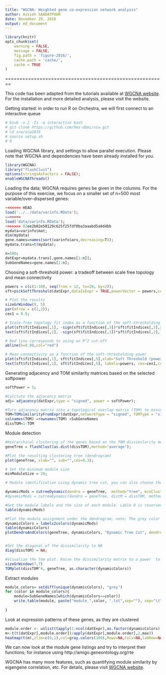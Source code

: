 ```yaml
---
title: "WGCNA: Weighted gene co-expression network analysis"
author: Assieh SAADATPOUR
date: November 29, 2016
output: md_document
---
```


```r
library(knitr)
opts_chunk$set(
    warning = FALSE,
    message = FALSE,
    fig.path = 'figure-2016/',
    cache.path = 'cache/',
    cache = TRUE
)
```

========================================================


This code has been adapted from the tutorials available at [WGCNA website](http://labs.genetics.ucla.edu/horvath/CoexpressionNetwork/Rpackages/WGCNA/). For the installation and more detailed analysis, please visit the website.


Getting started: in order to run R on Orchestra, we will first connect to an interactive queue

```r
# bsub -n 2 -Is -q interactive bash
# git clone https://github.com/hms-dbmi/scw.git
# cd scw/scw2016
# source setup.sh
# R
```


Loading WGCNA library, and settings to allow parallel execution. Please note that WGCNA and dependencies have been already installed for you.


```r

library(WGCNA)
library("flashClust")
options(stringsAsFactors = FALSE);
enableWGCNAThreads()

```


Loading the data;
WGCNA requires genes be given in the columns. For the purpose of this exercise, we focus on a smaller set of n=500 most variable/over-dispersed genes:



```r
<<<<<<< HEAD
load('../../data/varinfo.RData');
=======
load('data/varinfo.RData');
>>>>>>> 82ee2b02e58129c625f25fdf0ba3aaabd5a8d4bb
mydata=varinfo$mat;
dim(mydata)
gene.names=names(sort(varinfo$arv,decreasing=T));
mydata.trans=t(mydata);

n=500;
datExpr=mydata.trans[,gene.names[1:n]];
SubGeneNames=gene.names[1:n];

```


Choosing a soft-threshold power: a tradeoff between scale free topology and mean connectivity


```r

powers = c(c(1:10), seq(from = 12, to=20, by=2));
sft=pickSoftThreshold(datExpr,dataIsExpr = TRUE,powerVector = powers,corFnc = cor,corOptions = list(use = 'p'),networkType = "signed")

# Plot the results
sizeGrWindow(9, 5)
par(mfrow = c(1,2));
cex1 = 0.9;

# Scale-free topology fit index as a function of the soft-thresholding power
plot(sft$fitIndices[,1], -sign(sft$fitIndices[,3])*sft$fitIndices[,2],xlab="Soft Threshold (power)",ylab="Scale Free Topology Model Fit, signed R^2",type="n", main = paste("Scale independence"));
text(sft$fitIndices[,1], -sign(sft$fitIndices[,3])*sft$fitIndices[,2],labels=powers,cex=cex1,col="red");

# Red line corresponds to using an R^2 cut-off
abline(h=0.80,col="red")

# Mean connectivity as a function of the soft-thresholding power
plot(sft$fitIndices[,1], sft$fitIndices[,5],xlab="Soft Threshold (power)",ylab="Mean Connectivity", type="n",main = paste("Mean connectivity"))
text(sft$fitIndices[,1], sft$fitIndices[,5], labels=powers, cex=cex1,col="red")

```


Generating adjacency and TOM similarity matrices based on the selected softpower


```r

softPower = 5;

#Calclute the adjacency matrix
adj= adjacency(datExpr,type = "signed", power = softPower);

#Turn adjacency matrix into a topological overlap matrix (TOM) to minimize the effects of noise and spurious associations
TOM=TOMsimilarityFromExpr(datExpr,networkType = "signed", TOMType = "signed", power = softPower);
colnames(TOM) =rownames(TOM) =SubGeneNames
dissTOM=1-TOM
```


Module detection


```r

#Hierarchical clustering of the genes based on the TOM dissimilarity measure
geneTree = flashClust(as.dist(dissTOM),method="average");

#Plot the resulting clustering tree (dendrogram)
plot(geneTree, xlab="", sub="",cex=0.3);

# Set the minimum module size
minModuleSize = 20;

# Module identification using dynamic tree cut, you can also choose the hybrid method

dynamicMods = cutreeDynamic(dendro = geneTree,  method="tree", minClusterSize = minModuleSize);
#dynamicMods = cutreeDynamic(dendro = geneTree, distM = dissTOM, method="hybrid", deepSplit = 2, pamRespectsDendro = FALSE, minClusterSize = minModuleSize);

#Get the module labels and the size of each module. Lable 0 is reserved for unassigned genes
table(dynamicMods)

#Plot the module assignment under the dendrogram; note: The grey color is reserved for unassigned genes
dynamicColors = labels2colors(dynamicMods)
table(dynamicColors)
plotDendroAndColors(geneTree, dynamicColors, "Dynamic Tree Cut", dendroLabels = FALSE, hang = 0.03, addGuide = TRUE, guideHang = 0.05, main = "Gene dendrogram and module colors")


#Set the diagonal of the dissimilarity to NA 
diag(dissTOM) = NA;

#Visualize the Tom plot. Raise the dissimilarity matrix to a power  to bring out the module structure
sizeGrWindow(7,7)
TOMplot(dissTOM^4, geneTree, as.character(dynamicColors))

```

Extract modules

```r

module_colors= setdiff(unique(dynamicColors), "grey")
for (color in module_colors){
    module=SubGeneNames[which(dynamicColors==color)]
    write.table(module, paste("module_",color, ".txt",sep=""), sep="\t", row.names=FALSE, col.names=FALSE,quote=FALSE)
    
}
```

Look at expression patterns of these genes, as they are clustered

```r

module.order <- unlist(tapply(1:ncol(datExpr),as.factor(dynamicColors),I))
m<-t(t(datExpr[,module.order])/apply(datExpr[,module.order],2,max))
heatmap(t(m),zlim=c(0,1),col=gray.colors(100),Rowv=NA,Colv=NA,labRow=NA,scale="none",RowSideColors=dynamicColors[module.order])

```

We can now look at the module gene listings and try to interpret their functions; for instance using http://amigo.geneontology.org/rte



WGCNA has many more features, such as quantifying module similarity by eigengene correlation, etc. For details, please visit [WGCNA website](http://labs.genetics.ucla.edu/horvath/CoexpressionNetwork/Rpackages/WGCNA/).
